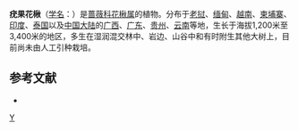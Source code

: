 {{Speciesbox
| genus = Sorbus
| species = corymbifera 
| authority = (Miquel) N. T. Kh'ep & G. P. Yakovlev
| synonyms = 
* ''Sorbus granulosa'' <small>(Bertol.) Rehd.</small>
* ''Photinia bartletti''
* ''Vaccinium corymbiferum''
* ''Pyrus granulosa''
* ''Micromeles granulosa''
* ''Micromeles corymbifera''
* ''Aria corymbifera''
}}

'''疣果花楸'''（[[学名|学名]]：{{lang|la|''Sorbus corymbifera ''}}）是[[蔷薇科|蔷薇科]][[花楸属|花楸属]]的植物。分布于[[老挝|老挝]]、[[缅甸|缅甸]]、[[越南|越南]]、[[柬埔寨|柬埔寨]]、[[印度|印度]]、[[泰国|泰国]]以及[[中国大陆|中国大陆]]的[[广西|广西]]、[[广东|广东]]、[[贵州|贵州]]、[[云南|云南]]等地，生长于海拔1,200米至3,400米的地区，多生在湿润混交林中、岩边、山谷中和有时附生其他大树上，目前尚未由人工引种栽培。

== 参考文献 ==
<div class="references-small">
* {{cite web| url =http://www.bioinfo.cn/db05/KmzwSpecies.php?action=view&id=19543| title =疣果花楸| work =《中国高等植物数据库全库》| publisher =中国科学院微生物研究所| author =昆明植物研究所| accessdate =2009-02-25| deadurl =yes| archiveurl =https://web.archive.org/web/20160305061319/http://www.bioinfo.cn/db05/KmzwSpecies.php?action=view&id=19543| archivedate =2016-03-05}}
</div>
{{Taxonbar|from=Q15230682}}

[[Category:花楸属|Y]]


{{植物小作品}}